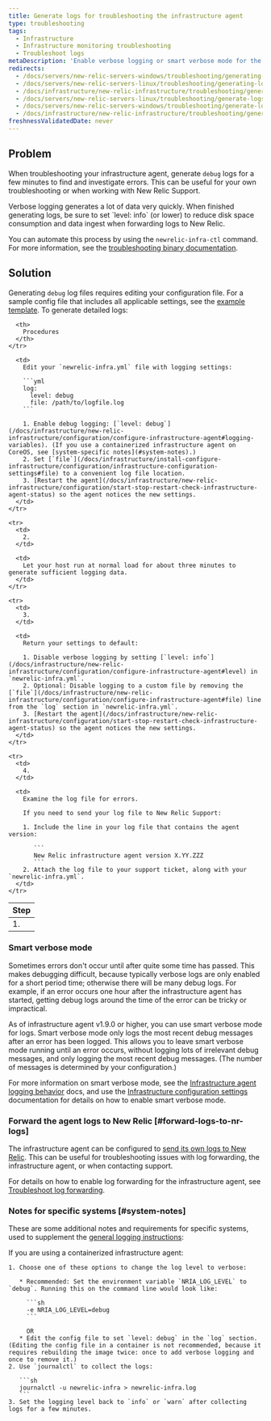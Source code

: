 ```yaml
---
title: Generate logs for troubleshooting the infrastructure agent
type: troubleshooting
tags:
  - Infrastructure
  - Infrastructure monitoring troubleshooting
  - Troubleshoot logs
metaDescription: 'Enable verbose logging or smart verbose mode for the New Relic infrastructure agent, then collect about 3 to 5 minutes worth of data to help troubleshoot.'
redirects:
  - /docs/servers/new-relic-servers-windows/troubleshooting/generating-logs-troubleshooting-servers-windows
  - /docs/servers/new-relic-servers-linux/troubleshooting/generating-logs-troubleshooting-servers-linux
  - /docs/infrastructure/new-relic-infrastructure/troubleshooting/generating-logs-troubleshooting-infrastructure
  - /docs/servers/new-relic-servers-linux/troubleshooting/generate-logs-troubleshooting-servers-linux
  - /docs/servers/new-relic-servers-windows/troubleshooting/generate-logs-troubleshooting-servers-windows
  - /docs/infrastructure/new-relic-infrastructure/troubleshooting/generate-logs-troubleshooting-infrastructure
freshnessValidatedDate: never
---
```


## Problem

When troubleshooting your infrastructure agent, generate `debug` logs for a few minutes to find and investigate errors. This can be useful for your own troubleshooting or when working with New Relic Support.

<Callout variant="important">
  Verbose logging generates a lot of data very quickly. When finished generating logs, be sure to set `level: info` (or lower) to reduce disk space consumption and data ingest when forwarding logs to New Relic.
</Callout>

You can automate this process by using the `newrelic-infra-ctl` command. For more information, see the [troubleshooting binary documentation](/docs/infrastructure/install-configure-manage-infrastructure/manage-your-agent/troubleshoot-running-agent).

## Solution

Generating `debug` log files requires editing your configuration file. For a sample config file that includes all applicable settings, see the [example template](/docs/infrastructure/new-relic-infrastructure/configuration/infrastructure-config-file-template-newrelic-infrayml). To generate detailed logs:

<table>
  <thead>
    <tr>
      <th>
        Step
      </th>

      <th>
        Procedures
      </th>
    </tr>
  </thead>

  <tbody>
    <tr>
      <td>
        1.
      </td>

      <td>
        Edit your `newrelic-infra.yml` file with logging settings:

        ```yml
        log:
          level: debug
          file: /path/to/logfile.log
        ```

        1. Enable debug logging: [`level: debug`](/docs/infrastructure/new-relic-infrastructure/configuration/configure-infrastructure-agent#logging-variables). (If you use a containerized infrastructure agent on CoreOS, see [system-specific notes](#system-notes).)
        2. Set [`file`](/docs/infrastructure/install-configure-infrastructure/configuration/infrastructure-configuration-settings#file) to a convenient log file location.
        3. [Restart the agent](/docs/infrastructure/new-relic-infrastructure/configuration/start-stop-restart-check-infrastructure-agent-status) so the agent notices the new settings.
      </td>
    </tr>

    <tr>
      <td>
        2.
      </td>

      <td>
        Let your host run at normal load for about three minutes to generate sufficient logging data.
      </td>
    </tr>

    <tr>
      <td>
        3.
      </td>

      <td>
        Return your settings to default:

        1. Disable verbose logging by setting [`level: info`](/docs/infrastructure/new-relic-infrastructure/configuration/configure-infrastructure-agent#level) in `newrelic-infra.yml`.
        2. Optional: Disable logging to a custom file by removing the [`file`](/docs/infrastructure/new-relic-infrastructure/configuration/configure-infrastructure-agent#file) line from the `log` section in `newrelic-infra.yml`.
        3. [Restart the agent](/docs/infrastructure/new-relic-infrastructure/configuration/start-stop-restart-check-infrastructure-agent-status) so the agent notices the new settings.
      </td>
    </tr>

    <tr>
      <td>
        4.
      </td>

      <td>
        Examine the log file for errors.

        If you need to send your log file to New Relic Support:

        1. Include the line in your log file that contains the agent version:

           ```
           New Relic infrastructure agent version X.YY.ZZZ
           ```
        2. Attach the log file to your support ticket, along with your `newrelic-infra.yml`.
      </td>
    </tr>
  </tbody>
</table>

### Smart verbose mode

Sometimes errors don't occur until after quite some time has passed. This makes debugging difficult, because typically verbose logs are only enabled for a short period time; otherwise there will be many debug logs. For example, if an error occurs one hour after the infrastructure agent has started, getting debug logs around the time of the error can be tricky or impractical.

As of infrastructure agent v1.9.0 or higher, you can use smart verbose mode for logs. Smart verbose mode only logs the most recent debug messages after an error has been logged. This allows you to leave smart verbose mode running until an error occurs, without logging lots of irrelevant debug messages, and only logging the most recent debug messages. (The number of messages is determined by your configuration.)

For more information on smart verbose mode, see the [Infrastructure agent logging behavior](/docs/infrastructure/infrastructure-troubleshooting/troubleshoot-logs/infrastructure-agent-logging-behavior#smart-verbose-mode) docs, and use the [Infrastructure configuration settings](/docs/infrastructure/install-configure-manage-infrastructure/configuration/infrastructure-configuration-settings#verbose) documentation for details on how to enable smart verbose mode.

### Forward the agent logs to New Relic [#forward-logs-to-nr-logs]

The infrastructure agent can be configured to [send its own logs to New Relic](/docs/logs/new-relic-logs/get-started/introduction-new-relic-logs). This can be useful for troubleshooting issues with log forwarding, the infrastructure agent, or when contacting support.

For details on how to enable log forwarding for the infrastructure agent, see [Troubleshoot log forwarding](/docs/logs/enable-new-relic-logs/1-enable-logs/forward-your-logs-using-new-relic-infrastructure#troubleshoot).

### Notes for specific systems [#system-notes]

These are some additional notes and requirements for specific systems, used to supplement the [general logging instructions](#verbose):

<CollapserGroup>
  <Collapser
    id="coreos"
    title="Containerized agent"
  >
    If you are using a containerized infrastructure agent:

    1. Choose one of these options to change the log level to verbose:

       * Recommended: Set the environment variable `NRIA_LOG_LEVEL` to `debug`. Running this on the command line would look like:

         ```sh
         -e NRIA_LOG_LEVEL=debug
         ```

         OR
       * Edit the config file to set `level: debug` in the `log` section. (Editing the config file in a container is not recommended, because it requires rebuilding the image twice: once to add verbose logging and once to remove it.)
    2. Use `journalctl` to collect the logs:

       ```sh
       journalctl -u newrelic-infra > newrelic-infra.log
       ```
    3. Set the logging level back to `info` or `warn` after collecting logs for a few minutes.
  </Collapser>
</CollapserGroup>
